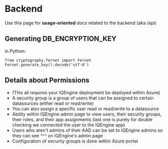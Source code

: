 # Backend

Use this page for **usage-oriented** docs related to the backend (aka /api)

## Generating DB_ENCRYPTION_KEY

in Python:
```
from cryptography.fernet import Fernet
Fernet.generate_key().decode('utf-8')
```

## Details about Permissions

- (This all requires your IQEngine deployment be deployed within Azure)
- A security group is a group of users that can be assigned to certain datasources (either read or read/write)
- You can also assign a specific user read or read/write to a datasource
- Ability within IQEngine admin page to view users, their security groups, their roles, and their app assignments (last one is purely for double checking we connected the user to the IQEngine app)
- Users who aren't admins of their AAD can be set to IQEngine admins so they can see ^^^ on IQEngine's admin page
- Configuration of security groups is done within Azure portal
